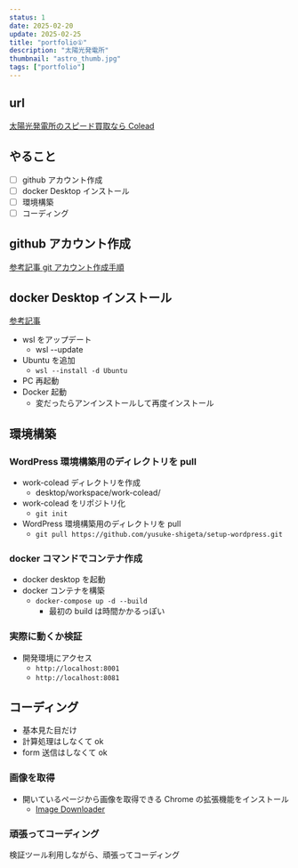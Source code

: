 ```yaml
---
status: 1
date: 2025-02-20
update: 2025-02-25
title: "portfolio①"
description: "太陽光発電所"
thumbnail: "astro_thumb.jpg"
tags: ["portfolio"]
---
```


## url

[太陽光発電所のスピード買取なら Colead](https://co-lead.jp/)

## やること

- [ ] github アカウント作成
- [ ] docker Desktop インストール
- [ ] 環境構築
- [ ] コーディング

## github アカウント作成

[参考記事 git アカウント作成手順](https://prog-8.com/docs/git-env-win)

## docker Desktop インストール

[参考記事](https://nosubject.io/windows11-how-to-setup-wsl2-ubuntu-and-docker-desktop/)

- wsl をアップデート
  - wsl --update
- Ubuntu を追加
  - `wsl --install -d Ubuntu`
- PC 再起動
- Docker 起動
  - 変だったらアンインストールして再度インストール

## 環境構築

### WordPress 環境構築用のディレクトリを pull

- work-colead ディレクトリを作成
  - desktop/workspace/work-colead/
- work-colead をリポジトリ化
  - `git init`
- WordPress 環境構築用のディレクトリを pull
  - `git pull https://github.com/yusuke-shigeta/setup-wordpress.git`

### docker コマンドでコンテナ作成

- docker desktop を起動
- docker コンテナを構築
  - `docker-compose up -d --build`
    - 最初の build は時間かかるっぽい

### 実際に動くか検証

- 開発環境にアクセス
  - `http://localhost:8001`
  - `http://localhost:8081`

## コーディング

- 基本見た目だけ
- 計算処理はしなくて ok
- form 送信はしなくて ok

### 画像を取得

- 開いているページから画像を取得できる Chrome の拡張機能をインストール
  - [Image Downloader](https://chromewebstore.google.com/detail/image-downloader/cnpniohnfphhjihaiiggeabnkjhpaldj?hl=ja)

### 頑張ってコーディング

検証ツール利用しながら、頑張ってコーディング
